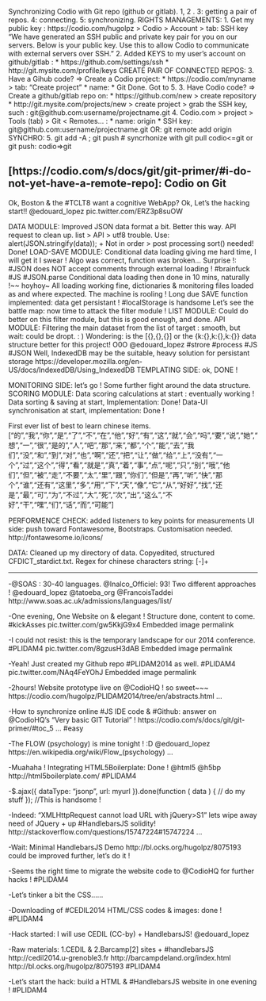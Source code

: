 Synchronizing Codio with Git repo (github or gitlab). 1, 2 . 3: getting a pair of repos. 4: connecting. 5: synchronizing.
RIGHTS MANAGEMENTS:
1. Get my public key :
	https://codio.com/hugolpz > Codio > Account > tab: SSH key
	"We have generated an SSH public and private key pair for you on our servers. 
	Below is your public key. 
	Use this to allow Codio to communicate with external servers over SSH."
2. Added KEYS to my user's account on github/gitlab :
	* https://github.com/settings/ssh
	* http://git.mysite.com/profile/keys
CREATE PAIR OF CONNECTED REPOS:
3. Have a Gihub code? => Create a Codio project:
	* https://codio.com/myname > tab: "Create project"
	* name: <projectname>
	* Git
	Done. Got to 5.
3. Have Codio code? => Create a github/gitlab repo on:
	* https://github.com/new > create repository
	* http://git.mysite.com/projects/new > create project
	> grab the SSH key, such : git@github.com:username/projectname.git
4. Codio.com > project > Tools (tab) > Git < Remotes... : 
	* name: origin
	* SSH key: git@github.com:username/projectname.git
	OR: git remote add origin <ssh_key>
SYNCHRO:
5. git add -A ; git push # syncrhonize with git pull codio<=git or git push: codio=>git

[https://codio.com/s/docs/settings-prefs/account-settings/public-key/]: Codio on keys
[https://codio.com/s/docs/git/git-primer/#i-do-not-yet-have-a-remote-repo]: Codio on Git
----

Ok, Boston & the #TCLT8 want a cognitive WebApp? Ok, Let's the hacking start!! @edouard_lopez pic.twitter.com/ERZ3p8suOW 

DATA MODULE: Improved JSON data format a bit. Better this way.
API request to clean up. list > API > utf8 trouble. Use: alert(JSON.stringify(data)); + Not in order > post processing sort() needed! Done!
LOAD-SAVE MODULE: Conditional data loading giving me hard time, I will get it I swear !
Algo was correct, function was broken... Surprise !: #JSON does NOT accept comments through external loading ! #brainfuck #JS #JSON.parse
Conditional data loading then done in 10 mins, naturally !~~ hoyhoy~
All loading working fine, dictionaries & monitoring files loaded as and where expected. The machine is rooling !
Long due SAVE function implemented: data get persistant ! #localStorage is handsome
Let's see the battle map: now time to attack the filter module !
LIST MODULE: Could do better on this filter module, but this is good enough, and done.
API MODULE: Filtering the main dataset from the list of target : smooth, but wait: could be dropt. : )
Wondering: is the [{},{},{}] or the {k:{},k:{},k:{}} data structure better for this project! O0O @edouard_lopez #strore #process #JS #JSON
Well, IndexedDB may be the suitable, heavy solution for persistant storage https://developer.mozilla.org/en-US/docs/IndexedDB/Using_IndexedDB
TEMPLATING SIDE: ok, DONE !


MONITORING SIDE: let's go !
Some further fight around the data structure.
SCORING MODULE: 
Data scoring calculations at start : eventually working !
Data sorting & saving at start, Implementation: Done!
Data-UI synchronisation at start, implementation: Done ! 


First ever list of best to learn chinese items.
["的","我","你","是","了","不","在","他","好","有","这","就","会","吗","要","说","她","想","一","很","是的","人","吧","那","来","都","个","能","去","我们","没","和","到","对","也","啊","还","把","让","做","给","上","没有","一个","过","这个","得","看","就是","真","着","事","点","呢","只","别","哦","他们","但","被","走","不要","太","里","跟","你们","但是","再","听","快","那个","谁","还有","这里","多","用","下","天","像","它","从","好好","找","还是","最","可","为","不过","大","死","次","出","这么","不好","干","嘿","们","话","而","可能"]


PERFORMENCE CHECK: added listeners to key points for measurements
UI side: push toward Fontawesome, Bootstraps. Customisation needed. http://fontawesome.io/icons/

DATA:
Cleaned up my directory of data.
Copyedited, structured CFDICT_stardict.txt.
Regex for chinese characters string: [\x{4e00}-\x{9fa5}]+

--------

-@SOAS : 30-40 languages. @Inalco_Officiel: 93! Two different approaches ! @edouard_lopez @tatoeba_org @FrancoisTaddei http://www.soas.ac.uk/admissions/languages/list/ 

-One evening, One Website on & elegant ! Structure done, content to come. #kickAsses pic.twitter.com/gw5KkjG9x4
Embedded image permalink

-I could not resist: this is the temporary landscape for our 2014 conference. #PLIDAM4 pic.twitter.com/8gzusH3dAB
Embedded image permalink

-Yeah! Just created my Github repo #PLIDAM2014 as well. #PLIDAM4 pic.twitter.com/NAq4FeYOhJ
Embedded image permalink

-2hours! Website prototype live on @CodioHQ ! so sweet~~~ https://codio.com/hugolpz/PLIDAM2014/tree/en/abstracts.html …

-How to synchronize online #JS IDE code & #Github: answer on @CodioHQ's "Very basic GIT Tutorial" ! https://codio.com/s/docs/git/git-primer/#toc_5 … #easy

-The FLOW (psychology) is mine tonight ! :D @edouard_lopez https://en.wikipedia.org/wiki/Flow_(psychology) …

-Muahaha ! Integrating HTML5Boilerplate: Done ! @html5 @h5bp  http://html5boilerplate.com/  #PLIDAM4

-$.ajax({ dataType: "jsonp", url: myurl }).done(function ( data ) {   // do my stuff }); //This is handsome !

-Indeed: "XMLHttpRequest cannot load URL with jQuery>S1" lets wipe away need of JQuery + up #HandlebarsJS solidity! http://stackoverflow.com/questions/15747224#15747224 …

-Wait: Minimal HandlebarsJS Demo http://bl.ocks.org/hugolpz/8075193  could be improved further, let's do it !

-Seems the right time to migrate the website code to @CodioHQ for further hacks ! #PLIDAM4

-Let's tinker a bit the CSS......

-Downloading of #CEDIL2014 HTML/CSS codes & images: done ! #PLIDAM4

-Hack started: I will use CEDIL (CC-by) + HandlebarsJS! @edouard_lopez

-Raw materials: 1.CEDIL & 2.Barcamp[2] sites + #handlebarsJS  http://cedil2014.u-grenoble3.fr  http://barcampdeland.org/index.html  http://bl.ocks.org/hugolpz/8075193  #PLIDAM4

-Let's start the hack: build a HTML & #HandlebarsJS website in one evening ! #PLIDAM4




